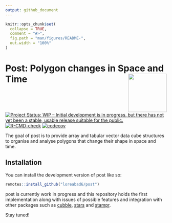 ```yaml
---
output: github_document
---
```


<!-- README.md is generated from README.Rmd. Please edit that file -->

```r
knitr::opts_chunk$set(
  collapse = TRUE,
  comment = "#>",
  fig.path = "man/figures/README-",
  out.width = "100%"
)
```

# Post: Polygon changes in Space and Time  <img src="man/figures/hexlogo.png" align="right" width="120" />

<!-- badges: start -->
[![Project Status: WIP – Initial development is in progress, but there has not yet been a stable, usable release suitable for the public.](https://www.repostatus.org/badges/latest/wip.svg)](https://www.repostatus.org/#wip)
[![R-CMD-check](https://github.com/loreabad6/post/actions/workflows/R-CMD-check.yaml/badge.svg)](https://github.com/loreabad6/post/actions/workflows/R-CMD-check.yaml)
[![codecov](https://codecov.io/github/loreabad6/post/graph/badge.svg?token=FDQSY23O11)](https://codecov.io/github/loreabad6/post)
<!-- badges: end -->

The goal of post is to provide array and tabular vector data cube structures to organise and analyse polygons that change their shape in space and time. 

## Installation

You can install the development version of post like so:

``` r
remotes::install_github("loreabad6/post")
```

post is currently work in progress and this repository holds the first implementation along with issues of possible features and integration with other packages such as [cubble](https://huizezhang-sherry.github.io/cubble/), [stars](https://r-spatial.github.io/stars/) and [stampr](https://cran.r-project.org/web/packages/stampr/index.html).

Stay tuned!

